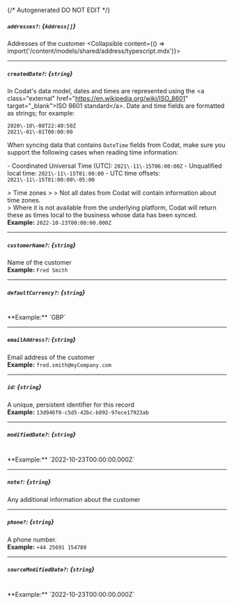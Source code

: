 {/* Autogenerated DO NOT EDIT  */}

##### `addresses?`: *{`Address[]`}*
Addresses of the customer
<Collapsible content={() => import('/content/models/shared/address/typescript.mdx')}>
</Collapsible>

---
##### `createdDate?`: *{`string`}*
In Codat's data model, dates and times are represented using the \<a class\="external" href\="https://en.wikipedia.org/wiki/ISO_8601" target\="_blank"\>ISO 8601 standard\</a\>. Date and time fields are formatted as strings; for example:

```
2020\-10\-08T22:40:50Z
2021\-01\-01T00:00:00
```



When syncing data that contains `DateTime` fields from Codat, make sure you support the following cases when reading time information:

\- Coordinated Universal Time (UTC): `2021\-11\-15T06:00:00Z`
\- Unqualified local time: `2021\-11\-15T01:00:00`
\- UTC time offsets: `2021\-11\-15T01:00:00\-05:00`

\> Time zones
\> 
\> Not all dates from Codat will contain information about time zones.  
\> Where it is not available from the underlying platform, Codat will return these as times local to the business whose data has been synced.
<br/>
**Example:** `2022-10-23T00:00:00.000Z`

---
##### `customerName?`: *{`string`}*
Name of the customer
<br/>
**Example:** `Fred Smith`

---
##### `defaultCurrency?`: *{`string`}*
<br/>
**Example:** `GBP`

---
##### `emailAddress?`: *{`string`}*
Email address of the customer
<br/>
**Example:** `fred.smith@myCompany.com`

---
##### `id`: *{`string`}*
A unique, persistent identifier for this record
<br/>
**Example:** `13d946f0-c5d5-42bc-b092-97ece17923ab`

---
##### `modifiedDate?`: *{`string`}*
<br/>
**Example:** `2022-10-23T00:00:00.000Z`

---
##### `note?`: *{`string`}*
Any additional information about the customer

---
##### `phone?`: *{`string`}*
A phone number.
<br/>
**Example:** `+44 25691 154789`

---
##### `sourceModifiedDate?`: *{`string`}*
<br/>
**Example:** `2022-10-23T00:00:00.000Z`

